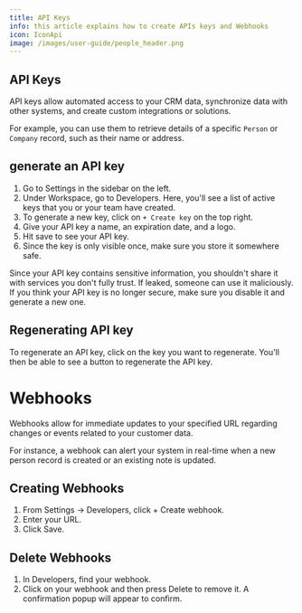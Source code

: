 ```yaml
---
title: API Keys
info: this article explains how to create APIs keys and Webhooks
icon: IconApi
image: /images/user-guide/people_header.png
---
```


## API Keys

API keys allow automated access to your CRM data, synchronize data with other systems, and create custom integrations or solutions. 

For example, you can use them to retrieve details of a specific `Person` or `Company` record, such as their name or address.

## generate an API key

1. Go to Settings in the sidebar on the left.
2. Under Workspace, go to Developers. Here, you'll see a list of active keys that you or your team have created.
3. To generate a new key, click on `+ Create key` on the top right. 
4. Give your API key a name, an expiration date, and a logo.
5. Hit save to see your API key. 
6. Since the key is only visible once, make sure you store it somewhere safe. 

<div class="warning">
Since your API key contains sensitive information, you shouldn't share it with services you don't fully trust. If leaked, someone can use it maliciously. If you think your API key is no longer secure, make sure you disable it and generate a new one.  
</div>


## Regenerating API key

To regenerate an API key, click on the key you want to regenerate. You'll then be able to see a button to regenerate the API key.

# Webhooks

Webhooks allow for immediate updates to your specified URL regarding changes or events related to your customer data.

For instance, a webhook can alert your system in real-time when a new person record is created or an existing note is updated.

## Creating Webhooks

1. From Settings -> Developers, click ﻿+ Create webhook.
2. Enter your URL.
3. Click Save.

## Delete Webhooks

1. In Developers, find your webhook.
2. Click on your webhook and then press Delete to remove it. A confirmation popup will appear to confirm.